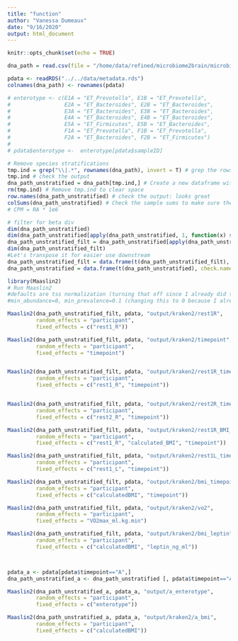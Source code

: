 ```yaml
---
title: "function"
author: "Vanessa Dumeaux"
date: "9/16/2020"
output: html_document
---
```


```r
knitr::opts_chunk$set(echo = TRUE)
```

```r
dna_path = read.csv(file = "/home/data/refined/microbiome2brain/microbiome/01-trimmed/kraken2humann/humann_pathabundance-cpm.tsv", header = T, row.names = 1, check.names = FALSE, sep = "\t")

pdata <- readRDS("../../data/metadata.rds")
colnames(dna_path) <- rownames(pdata)

# enterotype <- c(E1A = "ET_Prevotella", E1B = "ET_Prevotella",
#                 E2A = "ET_Bacteroides", E2B = "ET_Bacteroides",
#                 E3A = "ET_Bacteroides", E3B = "ET_Bacteroides",
#                 E4A = "ET_Bacteroides", E4B = "ET_Bacteroides",
#                 E5A = "ET_Firmicutes", E5B = "ET_Bacteroides",
#                 F1A = "ET_Prevotella", F1B = "ET_Prevotella",
#                 F2A = "ET_Bacteroides", F2B = "ET_Firmicutes")
# 
# pdata$enterotype <-  enterotype[pdata$sampleID]


```

```r
# Remove species stratifications
tmp.ind = grep("\\|.*", rownames(dna_path), invert = T) # grep the rows that do not include species stratifications 
tmp.ind # check the output
dna_path_unstratified = dna_path[tmp.ind,] # Create a new dataframe with only those unstratified rows
rm(tmp.ind) # Remove tmp.ind to clear space
row.names(dna_path_unstratified) # check the output: looks great
colSums(dna_path_unstratified) # Check the sample sums to make sure they are in proportion format (0-1) and are all ~1
# CPM = RA * 1e6

# filter for beta div
dim(dna_path_unstratified)
dim(dna_path_unstratified[apply(dna_path_unstratified, 1, function(x) sum(x > 100) > 0.1 * ncol(dna_path_unstratified)), ]) 
dna_path_unstratified_filt = dna_path_unstratified[apply(dna_path_unstratified, 1, function(x) sum(x > 100) > 0.1 * ncol(dna_path_unstratified)), ]
dim(dna_path_unstratified_filt)
#Let's transpose it for easier use downstream
dna_path_unstratified_filt = data.frame(t(dna_path_unstratified_filt), check.names = F)
dna_path_unstratified = data.frame(t(dna_path_unstratified), check.names = F)

library(Maaslin2)
# Run Maaslin2
#defaults are tss normalization (turning that off since I already did that), log transform, lm test, max_significance=0.25,
#min_abundance=0, min_prevalence=0.1 (changing this to 0 because I already filtered). 

Maaslin2(dna_path_unstratified_filt, pdata, "output/kraken2/rest1R",
         random_effects = "participant",
         fixed_effects = c("rest1_R"))

Maaslin2(dna_path_unstratified_filt, pdata, "output/kraken2/timepoint",
         random_effects = "participant",
         fixed_effects = "timepoint")


Maaslin2(dna_path_unstratified_filt, pdata, "output/kraken2/rest1R_timepoint",
         random_effects = "participant",
         fixed_effects = c("rest1_R", "timepoint"))


Maaslin2(dna_path_unstratified_filt, pdata, "output/kraken2/rest2R_timepoint",
         random_effects = "participant",
         fixed_effects = c("rest2_R", "timepoint"))

Maaslin2(dna_path_unstratified_filt, pdata, "output/kraken2/rest1R_BMI_timepoint",
         random_effects = "participant",
         fixed_effects = c("rest1_R", "calculated_BMI", "timepoint"))

Maaslin2(dna_path_unstratified_filt, pdata, "output/kraken2/rest1L_timepoint",
         random_effects = "participant",
         fixed_effects = c("rest1_L", "timepoint"))

Maaslin2(dna_path_unstratified_filt, pdata, "output/kraken2/bmi_timepoint",
         random_effects = "participant",
         fixed_effects = c("calculatedBMI", "timepoint"))

Maaslin2(dna_path_unstratified_filt, pdata, "output/kraken2/vo2",
         random_effects = "participant",
         fixed_effects = "VO2max_ml.kg.min")

Maaslin2(dna_path_unstratified_filt, pdata, "output/kraken2/bmi_leptin",
         random_effects = "participant",
         fixed_effects = c("calculatedBMI", "leptin_ng_ml"))




```

```r
pdata_a <- pdata[pdata$timepoint=="A",]
dna_path_unstratified_a <- dna_path_unstratified [, pdata$timepoint=="A"]

Maaslin2(dna_path_unstratified_a, pdata_a, "output/a_enterotype",
         random_effects = "participant",
         fixed_effects = c("enterotype"))

Maaslin2(dna_path_unstratified_a, pdata_a, "output/kraken2/a_bmi",
         random_effects = "participant",
         fixed_effects = c("calculatedBMI"))

```
